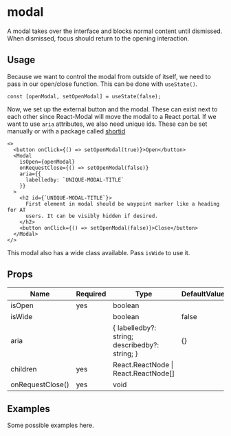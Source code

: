 # modal

A modal takes over the interface and blocks normal content until dismissed. When dismissed, focus should return to the opening interaction.

## Usage

Because we want to control the modal from outside of itself, we need to pass in our open/close function. This can be done with `useState()`.

```
const [openModal, setOpenModal] = useState(false);
```

Now, we set up the external button and the modal. These can exist next to each other since React-Modal will move the modal to a React portal. If we want to use `aria` attributes, we also need unique ids. These can be set manually or with a package called [shortid](https://www.npmjs.com/package/shortid.)

```
<>
  <button onClick={() => setOpenModal(true)}>Open</button>
  <Modal
    isOpen={openModal}
    onRequestClose={() => setOpenModal(false)}
    aria={{
      labelledby: `UNIQUE-MODAL-TITLE`
    }}
  >
    <h2 id={`UNIQUE-MODAL-TITLE`}>
      First element in modal should be waypoint marker like a heading for AT
      users. It can be visibly hidden if desired.
    </h2>
    <button onClick={() => setOpenModal(false)}>Close</button>
  </Modal>
</>
```

This modal also has a wide class available. Pass `isWide` to use it.

## Props

| Name             | Required | Type                                           | DefaultValue |
| ---------------- | -------- | ---------------------------------------------- | ------------ |
| isOpen           | yes      | boolean                                        |              |
| isWide           |          | boolean                                        | false        |
| aria             |          | { labelledby?: string; describedby?: string; } | {}           |
| children         | yes      | React.ReactNode \| React.ReactNode[]           |              |
| onRequestClose() | yes      | void                                           |              |

## Examples

Some possible examples here.
